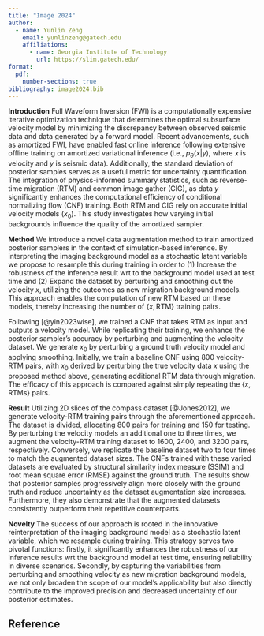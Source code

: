 ```yaml
---
title: "Image 2024"
author:
  - name: Yunlin Zeng
    email: yunlinzeng@gatech.edu
    affiliations:
      - name: Georgia Institute of Technology
        url: https://slim.gatech.edu/
format: 
  pdf:
    number-sections: true
bibliography: image2024.bib
---
```


**Introduction** Full Waveform Inversion (FWI) is a computationally expensive iterative optimization technique that determines the optimal subsurface velocity model by minimizing the discrepancy between observed seismic data and data generated by a forward model. Recent advancements, such as amortized FWI, have enabled fast online inference following extensive offline training on amortized variational inference (i.e., $p_\theta (x|y)$, where $x$ is velocity and $y$ is seismic data). Additionally, the standard deviation of posterior samples serves as a useful metric for uncertainty quantification. The integration of physics-informed summary statistics, such as reverse-time migration (RTM) and common image gather (CIG), as data $y$ significantly enhances the computational efficiency of conditional normalizing flow (CNF) training. Both RTM and CIG rely on accurate initial velocity models ($x_0$). This study investigates how varying initial backgrounds influence the quality of the amortized sampler. 

**Method** We introduce a novel data augmentation method to train amortized posterior samplers in the context of simulation-based inference. By interpreting the imaging background model as a stochastic latent variable we propose to resample this during training in order to (1) Increase the robustness of the inference result wrt to the background model used at test time and (2) Expand the dataset by perturbing and smoothing out the velocity $x$, utilizing the outcomes as new migration background models. This approach enables the computation of new RTM based on these models, thereby increasing the number of $\{x, \text{RTM}\}$ training pairs.  

Following [@yin2023wise], we trained a CNF that takes RTM as input and outputs a velocity model. While replicating their training, we enhance the posterior sampler's accuracy by perturbing and augmenting the velocity dataset. We generate $x_0$ by perturbing a ground truth velocity model and applying smoothing.  Initially, we train a baseline CNF using $800$ velocity-RTM pairs, with $x_0$ derived by perturbing the true velocity data $x$ using the proposed  method above, generating additional RTM data through migration. The efficacy of this approach is compared against simply repeating the $\{x, \text{RTMs}\}$ pairs.

**Result** Utilizing 2D slices of the compass dataset [@Jones2012], we generate velocity-RTM training pairs through the aforementioned approach. The dataset is divided, allocating $800$ pairs for training and $150$ for testing. By perturbing the velocity models an additional one to three times, we augment the velocity-RTM training dataset to $1600$, $2400$, and $3200$ pairs, respectively. Conversely, we replicate the baseline dataset two to four times to match the augmented dataset sizes. The CNFs trained with these varied datasets are evaluated by structural similarity index measure (SSIM) and root mean square error (RMSE) against the ground truth. The results show that posterior samples progressively align more closely with the ground truth and reduce uncertainty as the dataset augmentation size increases. Furthermore, they also demonstrate that the augmented datasets consistently outperform their repetitive counterparts.

**Novelty** The success of our approach is rooted in the innovative reinterpretation of the imaging background model as a stochastic latent variable, which we resample during training. This strategy serves two pivotal functions: firstly, it significantly enhances the robustness of our inference results wrt the background model at test time, ensuring reliability in diverse scenarios. Secondly, by capturing the variabilities from perturbing and smoothing velocity as new migration background models, we not only broaden the scope of our model's applicability but also directly contribute to the improved precision and decreased uncertainty of our posterior estimates. 

## Reference
